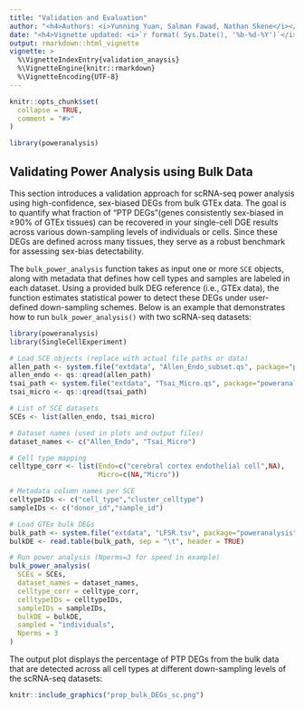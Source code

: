```yaml
---
title: "Validation and Evaluation" 
author: "<h4>Authors: <i>Yunning Yuan, Salman Fawad, Nathan Skene</i></h4>"
date: "<h4>Vignette updated: <i>`r format( Sys.Date(), '%b-%d-%Y')`</i></h4>"
output: rmarkdown::html_vignette
vignette: >
  %\VignetteIndexEntry{validation_anaysis}
  %\VignetteEngine{knitr::rmarkdown}
  %\VignetteEncoding{UTF-8}
---
```


```r
knitr::opts_chunk$set(
  collapse = TRUE,
  comment = "#>"
)
```

```r
library(poweranalysis)
```

## Validating Power Analysis using Bulk Data
This section introduces a validation approach for scRNA-seq power analysis using high-confidence, sex-biased DEGs from bulk GTEx data. The goal is to quantify what fraction of "PTP DEGs"(genes consistently sex-biased in ≥90% of GTEx tissues) can be recovered in your single-cell DGE results across various down-sampling levels of individuals or cells. Since these DEGs are defined across many tissues, they serve as a robust benchmark for assessing sex-bias detectability. <br>

The `bulk_power_analysis` function takes as input one or more `SCE` objects, along with metadata that defines how cell types and samples are labeled in each dataset. Using a provided bulk DEG reference (i.e., GTEx data), the function estimates statistical power to detect these DEGs under user-defined down-sampling schemes. Below is an example that demonstrates how to run `bulk_power_analysis()` with two scRNA-seq datasets:

```r
library(poweranalysis)
library(SingleCellExperiment)

# Load SCE objects (replace with actual file paths or data)
allen_path <- system.file("extdata", "Allen_Endo_subset.qs", package="poweranalysis")
allen_endo <- qs::qread(allen_path)
tsai_path <- system.file("extdata", "Tsai_Micro.qs", package="poweranalysis")
tsai_micro <- qs::qread(tsai_path)

# List of SCE datasets
SCEs <- list(allen_endo, tsai_micro)

# Dataset names (used in plots and output files)
dataset_names <- c("Allen_Endo", "Tsai_Micro")

# Cell type mapping
celltype_corr <- list(Endo=c("cerebral cortex endothelial cell",NA),
                      Micro=c(NA,"Micro"))

# Metadata column names per SCE
celltypeIDs <- c("cell_type","cluster_celltype")
sampleIDs <- c("donor_id","sample_id")

# Load GTEx bulk DEGs
bulk_path <- system.file("extdata", "LFSR.tsv", package="poweranalysis")
bulkDE <- read.table(bulk_path, sep = "\t", header = TRUE)

# Run power analysis (Nperms=3 for speed in example)
bulk_power_analysis(
  SCEs = SCEs,
  dataset_names = dataset_names,
  celltype_corr = celltype_corr,
  celltypeIDs = celltypeIDs,
  sampleIDs = sampleIDs,
  bulkDE = bulkDE,
  sampled = "individuals",
  Nperms = 3
)
```

The output plot displays the percentage of PTP DEGs from the bulk data that are detected across all cell types at different down-sampling levels of the scRNA-seq datasets:

```r
knitr::include_graphics("prop_bulk_DEGs_sc.png")
```


